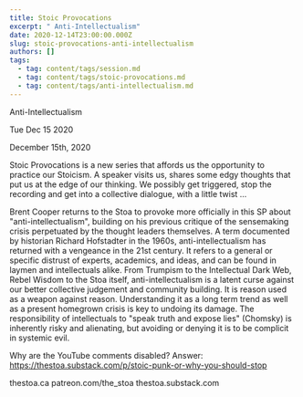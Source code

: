 ```yaml
---
title: Stoic Provocations
excerpt: " Anti-Intellectualism"
date: 2020-12-14T23:00:00.000Z
slug: stoic-provocations-anti-intellectualism
authors: []
tags:
  - tag: content/tags/session.md
  - tag: content/tags/stoic-provocations.md
  - tag: content/tags/anti-intellectualism.md
---
```




 Anti-Intellectualism

Tue Dec 15 2020

December 15th, 2020

Stoic Provocations is a new series that affords us the opportunity to practice our Stoicism. A speaker visits us, shares some edgy thoughts that put us at the edge of our thinking. We possibly get triggered, stop the recording and get into a collective dialogue, with a little twist ...

Brent Cooper returns to the Stoa to provoke more officially in this SP about "anti-intellectualism", building on his previous critique of the sensemaking crisis perpetuated by the thought leaders themselves. A term documented by historian Richard Hofstadter in the 1960s, anti-intellectualism has returned with a vengeance in the 21st century. It refers to a general or specific distrust of experts, academics, and ideas, and can be found in laymen and intellectuals alike. From Trumpism to the Intellectual Dark Web, Rebel Wisdom to the Stoa itself, anti-intellectualism is a latent curse against our better collective judgement and community building. It is reason used as a weapon against reason. Understanding it as a long term trend as well as a present homegrown crisis is key to undoing its damage. The responsibility of intellectuals to "speak truth and expose lies" (Chomsky) is inherently risky and alienating, but avoiding or denying it is to be complicit in systemic evil.

Why are the YouTube comments disabled? Answer: https://thestoa.substack.com/p/stoic-punk-or-why-you-should-stop

thestoa.ca
patreon.com/the_stoa
thestoa.substack.com


